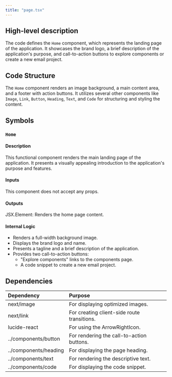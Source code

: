 ```yaml
---
title: "page.tsx"
---
```


## High-level description
The code defines the `Home` component, which represents the landing page of the application. It showcases the brand logo, a brief description of the application's purpose, and call-to-action buttons to explore components or create a new email project.

## Code Structure
The `Home` component renders an image background, a main content area, and a footer with action buttons. It utilizes several other components like `Image`, `Link`, `Button`, `Heading`, `Text`, and `Code` for structuring and styling the content.

## Symbols
### `Home`
#### Description
This functional component renders the main landing page of the application. It presents a visually appealing introduction to the application's purpose and features.

#### Inputs
This component does not accept any props.

#### Outputs
JSX.Element: Renders the home page content.

#### Internal Logic
- Renders a full-width background image.
- Displays the brand logo and name.
- Presents a tagline and a brief description of the application.
- Provides two call-to-action buttons:
    - "Explore components" links to the components page.
    - A code snippet to create a new email project.

## Dependencies
| Dependency | Purpose |
|:-----------|:--------|
| next/image | For displaying optimized images. |
| next/link | For creating client-side route transitions. |
| lucide-react | For using the ArrowRightIcon. |
| ../components/button | For rendering the call-to-action buttons. |
| ../components/heading | For displaying the page heading. |
| ../components/text | For rendering the descriptive text. |
| ../components/code | For displaying the code snippet. |

